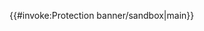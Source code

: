 <includeonly>{{#invoke:Protection banner/sandbox|main}}</includeonly><noinclude>
{{Pp-reset/sandbox|demolevel=sysop|category=no}}
{{documentation}}
<!-- Categories go on the /doc subpage, and interwikis go on Wikidata. -->
</noinclude>